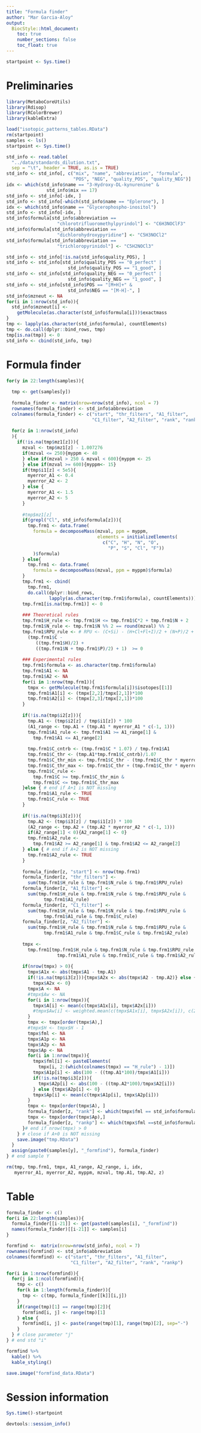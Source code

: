 ```yaml
---
title: "Formula finder"
author: "Mar Garcia-Aloy"
output: 
  BiocStyle::html_document:
    toc: true
    number_sections: false
    toc_float: true
---
```


```r
startpoint <- Sys.time()
```

# Preliminaries

```r
library(MetaboCoreUtils)
library(Rdisop)
library(RColorBrewer)
library(kableExtra)

load("isotopic_patterns_tables.RData")
rm(startpoint)
samples <- ls()
startpoint <- Sys.time()

std_info <- read.table(
  "../data/standards_dilution.txt",
  sep = "\t", header = TRUE, as.is = TRUE)
std_info <- std_info[, c("mix", "name", "abbreviation", "formula",
                         "POS", "NEG", "quality_POS", "quality_NEG")]
idx <- which(std_info$name == "3-Hydroxy-DL-kynurenine" & 
               std_info$mix == 17)
std_info <- std_info[-idx, ]
std_info <- std_info[-which(std_info$name == "Eplerone"), ]
idx <- which(std_info$name == "Glycerophospho-inositol")
std_info <- std_info[-idx, ]
std_info$formula[std_info$abbreviation == 
                   "chlorotrifluoromethylpyrindol"] <- "C6H3NOClF3"
std_info$formula[std_info$abbreviation == 
                   "dichlorohydroxypyridine"] <- "C5H3NOCl2"
std_info$formula[std_info$abbreviation == 
                   "trichloropyrinidol"] <- "C5H2NOCl3"

std_info <- std_info[!is.na(std_info$quality_POS), ]
std_info <- std_info[std_info$quality_POS == "0_perfect" | 
                       std_info$quality_POS == "1_good", ]
std_info <- std_info[std_info$quality_NEG == "0_perfect" | 
                       std_info$quality_NEG == "1_good", ]
std_info <- std_info[std_info$POS == "[M+H]+" & 
                       std_info$NEG == "[M-H]-", ]
std_info$mzneut <- NA
for(i in 1:nrow(std_info)){
  std_info$mzneut[i] <- 
    getMolecule(as.character(std_info$formula[i]))$exactmass
}
tmp <- lapply(as.character(std_info$formula), countElements)
tmp <- do.call(dplyr::bind_rows, tmp)
tmp[is.na(tmp)] <- 0
std_info <- cbind(std_info, tmp)
```


# Formula finder

```r
for(y in 22:length(samples)){
  
  tmp <- get(samples[y])
  
  formula_finder <- matrix(nrow=nrow(std_info), ncol = 7)
  rownames(formula_finder) <- std_info$abbreviation
  colnames(formula_finder) <- c("start", "thr_filters", "A1_filter", 
                                "C1_filter", "A2_filter", "rank", "rankp")
  
  for(z in 1:nrow(std_info)
  ){
    if(!is.na(tmp$mz1[z])){
      mzval <- tmp$mz1[z] - 1.007276
      if(mzval <= 250){myppm <- 40
      } else if(mzval > 250 & mzval < 600){myppm <- 25
      } else if(mzval >= 600){myppm<- 15}
      if(tmp$i1[z] < 5e5){
        myerror_A1 <- 0.4
        myerror_A2 <- 2
      } else {
        myerror_A1 <- 1.5
        myerror_A2 <- 5
      }
      
      #tmp$mz1[z]
      if(grepl("Cl", std_info$formula[z])){
        tmp.frm1 <- data.frame(
          formula = decomposeMass(mzval, ppm = myppm,
                                  elements = initializeElements(
                                    c("C", "H", "N", "O", 
                                      "P", "S", "Cl", "F"))
          )$formula) 
      } else{
        tmp.frm1 <- data.frame(
          formula = decomposeMass(mzval, ppm = myppm)$formula) 
      }
      tmp.frm1 <- cbind(
        tmp.frm1, 
        do.call(dplyr::bind_rows, 
                lapply(as.character(tmp.frm1$formula), countElements)))
      tmp.frm1[is.na(tmp.frm1)] <- 0
      
      ### Theoretical rules
      tmp.frm1$H_rule <- tmp.frm1$H <= tmp.frm1$C*2 + tmp.frm1$N + 2
      tmp.frm1$N_rule <- tmp.frm1$N %% 2 == round(mzval) %% 2
      tmp.frm1$RPU_rule <- # RPU <- (C+Si) - (H+Cl+Fl+I)/2 + (N+P)/2 + 1
        (tmp.frm1$C - 
           ((tmp.frm1$H)/2) + 
           ((tmp.frm1$N + tmp.frm1$P)/2) + 1)  >= 0 
      
      ### Experimental rules
      tmp.frm1$formula <- as.character(tmp.frm1$formula)
      tmp.frm1$A1 <- NA
      tmp.frm1$A2 <- NA
      for(i in 1:nrow(tmp.frm1)){
        tmpx <- getMolecule(tmp.frm1$formula[i])$isotopes[[1]]
        tmp.frm1$A1[i] <- (tmpx[2,2]/tmpx[2,1])*100
        tmp.frm1$A2[i] <- (tmpx[2,3]/tmpx[2,1])*100
      }
      
      if(!is.na(tmp$i2[z])){
        tmp.A1 <- (tmp$i2[z] / tmp$i1[z]) * 100
        (A1_range <- tmp.A1 + (tmp.A1 * myerror_A1 * c(-1, 1)))
        tmp.frm1$A1_rule <- tmp.frm1$A1 >= A1_range[1] & 
          tmp.frm1$A1 <= A1_range[2]
        
        tmp.frm1$C_cntrb <- (tmp.frm1$C * 1.07) / tmp.frm1$A1
        tmp.frm1$C_thr <- (tmp.A1*tmp.frm1$C_cntrb)/1.07
        tmp.frm1$C_thr_min <- tmp.frm1$C_thr - (tmp.frm1$C_thr * myerror_A1)
        tmp.frm1$C_thr_max <- tmp.frm1$C_thr + (tmp.frm1$C_thr * myerror_A1)
        tmp.frm1$C_rule <- 
          tmp.frm1$C >= tmp.frm1$C_thr_min & 
          tmp.frm1$C <= tmp.frm1$C_thr_max
      }else { # end if A+1 is NOT missing 
        tmp.frm1$A1_rule <- TRUE
        tmp.frm1$C_rule <- TRUE
      } 
      
      if(!is.na(tmp$i3[z])){
        tmp.A2 <- (tmp$i3[z] / tmp$i1[z]) * 100
        (A2_range <- tmp.A2 + (tmp.A2 * myerror_A2 * c(-1, 1)))
        if(A2_range[1] < 0){A2_range[1] <- 0}
        tmp.frm1$A2_rule <- 
          tmp.frm1$A2 >= A2_range[1] & tmp.frm1$A2 <= A2_range[2]
      } else { # end if A+2 is NOT missing 
        tmp.frm1$A2_rule <- TRUE
      } 
      
      formula_finder[z, "start"] <- nrow(tmp.frm1)
      formula_finder[z, "thr_filters"] <- 
        sum(tmp.frm1$H_rule & tmp.frm1$N_rule & tmp.frm1$RPU_rule)
      formula_finder[z, "A1_filter"] <- 
        sum(tmp.frm1$H_rule & tmp.frm1$N_rule & tmp.frm1$RPU_rule & 
              tmp.frm1$A1_rule)
      formula_finder[z, "C1_filter"] <- 
        sum(tmp.frm1$H_rule & tmp.frm1$N_rule & tmp.frm1$RPU_rule & 
              tmp.frm1$A1_rule & tmp.frm1$C_rule)
      formula_finder[z, "A2_filter"] <- 
        sum(tmp.frm1$H_rule & tmp.frm1$N_rule & tmp.frm1$RPU_rule & 
              tmp.frm1$A1_rule & tmp.frm1$C_rule & tmp.frm1$A2_rule)
      
      tmpx <- 
        tmp.frm1[tmp.frm1$H_rule & tmp.frm1$N_rule & tmp.frm1$RPU_rule & 
                   tmp.frm1$A1_rule & tmp.frm1$C_rule & tmp.frm1$A2_rule,]
      
      if(nrow(tmpx) > 0){
        tmpx$A1x <- abs(tmpx$A1 - tmp.A1)
        if(!is.na(tmp$i3[z])){tmpx$A2x <- abs(tmpx$A2 - tmp.A2)} else {
          tmpx$A2x <- 0}
        tmpx$A <- NA
        #tmpx$Aw <- NA
        for(i in 1:nrow(tmpx)){
          tmpx$A[i] <- mean(c(tmpx$A1x[i], tmpx$A2x[i]))
          #tmpx$Aw[i] <- weighted.mean(c(tmpx$A1x[i], tmpx$A2x[i]), c(2,1))
        }
        tmpx <- tmpx[order(tmpx$A),]
        #tmpx$H <- tmpx$H - 1
        tmpx$fml <- NA
        tmpx$A1p <- NA
        tmpx$A2p <- NA
        tmpx$Ap <- NA
        for(i in 1:nrow(tmpx)){
          tmpx$fml[i] <- pasteElements(
            tmpx[i, 2:(which(colnames(tmpx) == "H_rule") - 1)])
          tmpx$A1p[i] <- abs(100 - ((tmp.A1*100)/tmpx$A1[i]))
          if(!is.na(tmp$i3[z])){
            tmpx$A2p[i] <- abs(100 - ((tmp.A2*100)/tmpx$A2[i]))
          } else {tmpx$A2p[i] <- 0}
          tmpx$Ap[i] <- mean(c(tmpx$A1p[i], tmpx$A2p[i]))
        }
        tmpx <- tmpx[order(tmpx$A), ]
        formula_finder[z, "rank"] <- which(tmpx$fml == std_info$formula[z])
        tmpx <- tmpx[order(tmpx$Ap),]
        formula_finder[z, "rankp"] <- which(tmpx$fml ==std_info$formula[z])
      }# end if nrow(tmpx) > 0
    } # close if A+0 is NOT missing
    save.image("tmp.RData")
  }
  assign(paste0(samples[y], "_formfind"), formula_finder)
} # end sample Y

rm(tmp, tmp.frm1, tmpx, A1_range, A2_range, i, idx, 
   myerror_A1, myerror_A2, myppm, mzval, tmp.A1, tmp.A2, z)
```


# Table

```r
formula_finder <- c()
for(i in 22:length(samples)){
  formula_finder[[i-21]] <- get(paste0(samples[i], "_formfind"))
  names(formula_finder)[[i-21]] <- samples[i]
}

formfind <-  matrix(nrow=nrow(std_info), ncol = 7)
rownames(formfind) <- std_info$abbreviation
colnames(formfind) <- c("start", "thr_filters", "A1_filter", 
                        "C1_filter", "A2_filter", "rank", "rankp")

for(i in 1:nrow(formfind)){
  for(j in 1:ncol(formfind)){
    tmp <- c()
    for(k in 1:length(formula_finder)){
      tmp <- c(tmp, formula_finder[[k]][i,j])
    }
    if(range(tmp)[1] == range(tmp)[2]){
      formfind[i, j] <- range(tmp)[1]
    } else {
      formfind[i, j] <- paste(range(tmp)[1], range(tmp)[2], sep="-")
    }
  } # close parameter "j"
} # end std "i"

formfind %>%
  kable() %>%
  kable_styling()

save.image("formfind_data.RData")
```


# Session information

```r
Sys.time()-startpoint

devtools::session_info()
```
